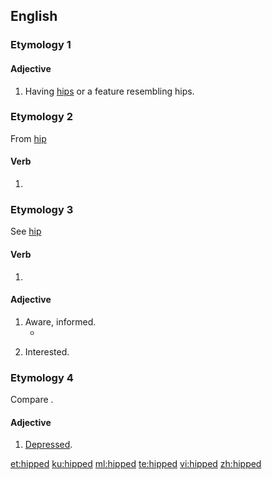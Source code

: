 ==English==

===Etymology 1===
{{suffix|hip|ed|gloss1=anatomy sense|lang=en}}

====Adjective====
{{en-adj}}

# Having [[hip]]s or a feature resembling hips.

===Etymology 2===
From [[hip#Verb|hip]] {{a|verb}}

====Verb====
{{head|en|verb form}}

# {{en-past of|hip}}

===Etymology 3===
See [[hip#Etymology 3|hip]] {{a|Etymology 3}}

====Verb====
{{head|en|verb form}}

# {{en-past of|hip}}

====Adjective====
{{en-adj}}

# Aware, informed.
#* {{quote-book|title=For the sake of argument: essays and minority reports|page=200|author={{w|Christopher Hitchens}}|year=1993|passage=If I admitted, though, to being a little '''hipped''' on the subject of Trotsky, I could sometimes gain an indulgent if flickering attention}}
# {{label|en|with ''on''}} Interested.

===Etymology 4===
Compare {{m|en|hippish}}.

====Adjective====
{{en-adj}}

# [[depressed|Depressed]].

[[et:hipped]]
[[ku:hipped]]
[[ml:hipped]]
[[te:hipped]]
[[vi:hipped]]
[[zh:hipped]]